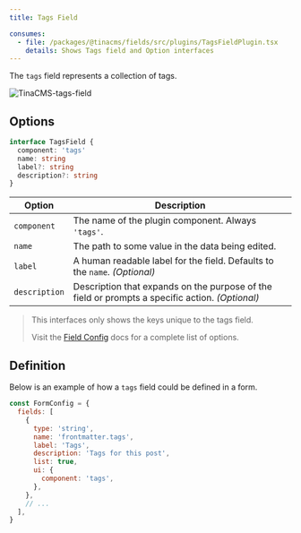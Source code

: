 ```yaml
---
title: Tags Field

consumes:
  - file: /packages/@tinacms/fields/src/plugins/TagsFieldPlugin.tsx
    details: Shows Tags field and Option interfaces
---
```


<WarningCallout body="This is an advanced-use feature, and likely not something you'll need to configure. What you probably want is the content types reference!" />


The `tags` field represents a collection of tags.

![TinaCMS-tags-field](/img/fields/tags-field.png)

## Options

```typescript
interface TagsField {
  component: 'tags'
  name: string
  label?: string
  description?: string
}
```

| Option        | Description                                                                                     |
| ------------- | ----------------------------------------------------------------------------------------------- |
| `component`   | The name of the plugin component. Always `'tags'`.                                              |
| `name`        | The path to some value in the data being edited.                                                |
| `label`       | A human readable label for the field. Defaults to the `name`. _(Optional)_                      |
| `description` | Description that expands on the purpose of the field or prompts a specific action. _(Optional)_ |

> This interfaces only shows the keys unique to the tags field.
>
> Visit the [Field Config](/docs/reference/toolkit/fields) docs for a complete list of options.

## Definition

Below is an example of how a `tags` field could be defined in a form.

```javascript
const FormConfig = {
  fields: [
    {
      type: 'string',
      name: 'frontmatter.tags',
      label: 'Tags',
      description: 'Tags for this post',
      list: true,
      ui: {
        component: 'tags',
      },
    },
    // ...
  ],
}
```
